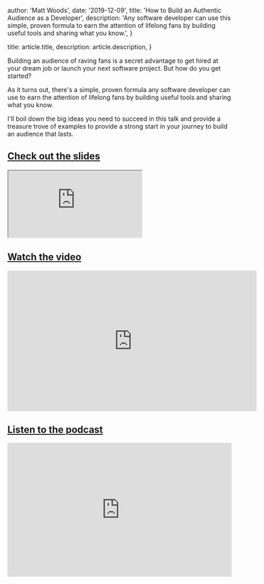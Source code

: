 
  author: 'Matt Woods',
  date: '2019-12-09',
  title: 'How to Build an Authentic Audience as a Developer',
  description:
    'Any software developer can use this simple, proven formula to earn the attention of lifelong fans by building useful tools and sharing what you know.',
}

  title: article.title,
  description: article.description,
}


Building an audience of raving fans is a secret advantage to get hired at your dream job or launch your next software project. But how do you get started?

As it turns out, there's a simple, proven formula any software developer can use to earn the attention of lifelong fans by building useful tools and sharing what you know.

I'll boil down the big ideas you need to succeed in this talk and provide a treasure trove of examples to provide a strong start in your journey to build an audience that lasts.

## [Check out the slides](https://speakerdeck.com/matopher/how-to-build-an-authentic-audience-as-a-developer)
<iframe
  className="speakerdeck-iframe"
  style={{
    border: '0px',
    background: 'rgba(0, 0, 0, 0.1)',
    margin: '0px',
    padding: '0px',
    borderRadius: '6px',
    boxShadow: 'rgba(0, 0, 0, 0.2) 0px 5px 40px',
    width: '100%',
    height: 'auto',
    aspectRatio: '560 / 315'
  }}
  src="https://speakerdeck.com/player/faa67d90f2744be9a3950ab9bc4e3434"
  title="How to Build an Authentic Audience as a Developer"
  allowFullScreen
></iframe>

## [Watch the video](https://youtu.be/1HoOEbhCUes?si=CU3gs6nO7nUN2DLH)

<iframe width="560" height="315" src="https://www.youtube.com/embed/1HoOEbhCUes?si=gPTVkhH2xX1TQTF6" title="YouTube video player" frameborder="0" allow="accelerometer; autoplay; clipboard-write; encrypted-media; gyroscope; picture-in-picture; web-share" referrerpolicy="strict-origin-when-cross-origin" allowfullscreen></iframe>

## [Listen to the podcast](https://soundcloud.com/justthegoodparts/the-secret-to-building-a-massive-audience-for-free)

<iframe width="100%" height="300" scrolling="no" frameborder="no" allow="autoplay" src="https://w.soundcloud.com/player/?url=https%3A//api.soundcloud.com/tracks/726084922&color=%23ff5500&auto_play=false&hide_related=false&show_comments=true&show_user=true&show_reposts=false&show_teaser=true&visual=true"></iframe>
